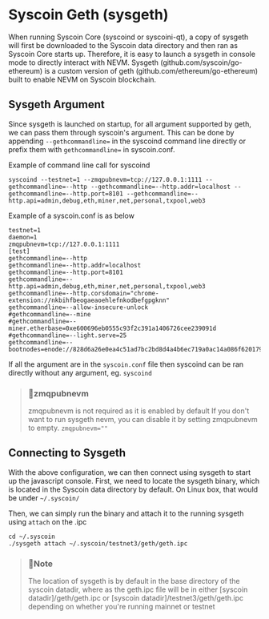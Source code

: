 # Syscoin Geth (sysgeth)



When running Syscoin Core (syscoind or syscoini-qt), a copy of sysgeth will first be downloaded to the Syscoin data directory and then ran as Syscoin Core starts up. Therefore, it is easy to launch a sysgeth in console mode to directly interact with NEVM. Sysgeth (github.com/syscoin/go-ethereum) is a custom version of geth (github.com/ethereum/go-ethereum) built to enable NEVM on Syscoin blockchain.

## Sysgeth Argument

Since sysgeth is launched on startup, for all argument supported by geth, we can pass them through syscoin's argument. This can be done by appending `--gethcommandline=` in the syscoind command line directly or prefix them with `gethcommandline=` in syscoin.conf.

Example of command line call for syscoind

```text
syscoind --testnet=1 --zmqpubnevm=tcp://127.0.0.1:1111 --gethcommandline=--http --gethcommandline=--http.addr=localhost --gethcommandline=--http.port=8101 --gethcommandline=--http.api=admin,debug,eth,miner,net,personal,txpool,web3
```

Example of a syscoin.conf is as below

```text
testnet=1
daemon=1
zmqpubnevm=tcp://127.0.0.1:1111
[test]
gethcommandline=--http
gethcommandline=--http.addr=localhost
gethcommandline=--http.port=8101
gethcommandline=--http.api=admin,debug,eth,miner,net,personal,txpool,web3
gethcommandline=--http.corsdomain="chrome-extension://nkbihfbeogaeaoehlefnkodbefgpgknn"
gethcommandline=--allow-insecure-unlock
#gethcommandline=--mine
#gethcommandline=--miner.etherbase=0xe600696eb0555c93f2c391a1406726cee239091d
#gethcommandline=--light.serve=25
gethcommandline=--bootnodes=enode://828d6a26e0ea4c51ad7bc2bd8d4a4b6ec719a0ac14a086f62017941fa26359832b287d2039e57e50f66909d7d1b3cd27073f057ac552c5cdd7a584d4b04f5c4a@18.118.194.233:30303
```

If all the argument are in the `syscoin.conf` file then syscoind can be ran directly without any argument, eg. `syscoind`

> ### 📘zmqpubnevm
>
> zmqpubnevm is not required as it is enabled by default
> If you don't want to run sysgeth nevm, you can disable it by setting zmqpubnevm to empty.
> `zmqpubnevm=""`

## Connecting to Sysgeth

With the above configuration, we can then connect using sysgeth to start up the javascript console.
First, we need to locate the sysgeth binary, which is located in the Syscoin data directory by default.
On Linux box, that would be under `~/.syscoin/`

Then, we can simply run the binary and attach it to the running sysgeth using `attach` on the .ipc

```text
cd ~/.syscoin
./sysgeth attach ~/.syscoin/testnet3/geth/geth.ipc
```

> ### 📘Note
>
> The location of sysgeth is by default in the base directory of the syscoin datadir, where as the geth.ipc file will be in either [syscoin datadir]/geth/geth.ipc or [syscoin datadir]/testnet3/geth/geth.ipc depending on whether you're running mainnet or testnet
